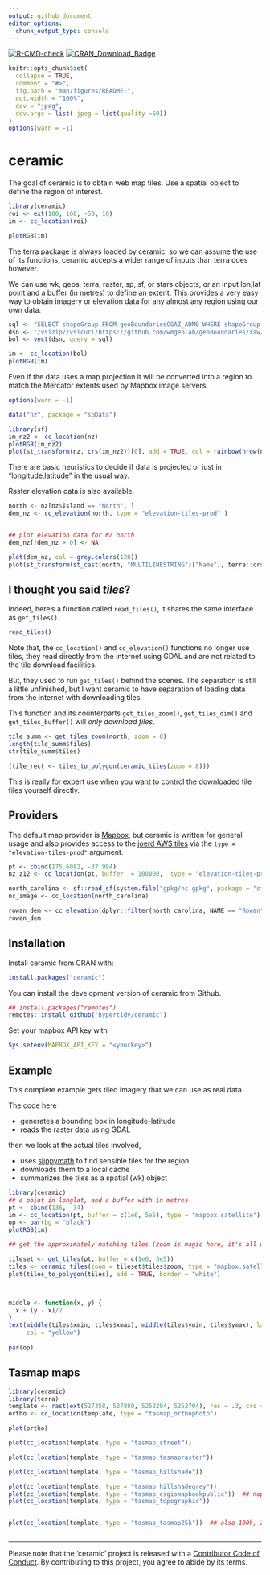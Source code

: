 ```yaml
---
output: github_document
editor_options: 
  chunk_output_type: console
---
```


<!-- README.md is generated from README.Rmd. Please edit that file -->

<!-- badges: start -->
[![R-CMD-check](https://github.com/hypertidy/ceramic/actions/workflows/R-CMD-check.yaml/badge.svg)](https://github.com/hypertidy/ceramic/actions/workflows/R-CMD-check.yaml)
[![CRAN_Download_Badge](http://cranlogs.r-pkg.org/badges/ceramic)](http://cranlogs.r-pkg.org/badges/ceramic)
<!-- badges: end -->

```r

knitr::opts_chunk$set(
  collapse = TRUE,
  comment = "#>",
  fig.path = "man/figures/README-",
  out.width = "100%", 
  dev = "jpeg", 
  dev.args = list( jpeg = list(quality =50))
)
options(warn = -1)
```
# ceramic

The goal of ceramic is to obtain web map tiles. Use a spatial object to define the region of interest. 




```r
library(ceramic)
roi <- ext(100, 160, -50, 10)
im <- cc_location(roi)

plotRGB(im)
```

The terra package is always loaded by ceramic, so we can assume the use of its functions, ceramic accepts a wider range of inputs than terra does however. 

We can use  wk, geos, terra, raster, sp, sf, or stars objects, or an input lon,lat point
and a buffer (in metres) to define an extent. This provides a very easy way to
obtain imagery or elevation data for any almost any region using our own data.

```r
sql <- "SELECT shapeGroup FROM geoBoundariesCGAZ_ADM0 WHERE shapeGroup IN ('BOL')"
dsn <- "/vsizip//vsicurl/https://github.com/wmgeolab/geoBoundaries/raw/main/releaseData/CGAZ/geoBoundariesCGAZ_ADM0.zip"
bol <- vect(dsn, query = sql)

im <- cc_location(bol)
plotRGB(im)
```

Even if the data uses a map projection it will be converted into a region to match the Mercator extents used by Mapbox image servers. 

```r
options(warn = -1)
```

```r
data("nz", package = "spData")

library(sf)
im_nz2 <- cc_location(nz)
plotRGB(im_nz2)
plot(st_transform(nz, crs(im_nz2))[0], add = TRUE, col = rainbow(nrow(nz), alpha = 0.5))
```

There are basic heuristics to decide if data is projected or just in "longitude,latitude" in the usual way. 

Raster elevation data is also available. 

```r
north <- nz[nz$Island == "North", ]
dem_nz <- cc_elevation(north, type = "elevation-tiles-prod" )


## plot elevation data for NZ north
dem_nz[!dem_nz > 0] <- NA

plot(dem_nz, col = grey.colors(128))
plot(st_transform(st_cast(north, "MULTILINESTRING")["Name"], terra::crs(dem_nz)), add = TRUE, lwd = 5)

```

## I thought you said *tiles*?

Indeed, here's a function called `read_tiles()`, it shares the same interface as `get_tiles()`. 


```r
read_tiles()
```


Note that, the `cc_location()` and `cc_elevation()` functions no longer use tiles, they read directly from the internet using GDAL and are not related to the tile download facilities. 

But, they used to run `get_tiles()` behind the scenes. The separation is still a little unfinished, but I want ceramic to have separation of loading data from the internet with downloading tiles. 

This function and its counterparts `get_tiles_zoom()`, `get_tiles_dim()` and `get_tiles_buffer()` will *only download files*. 

```r
tile_summ <- get_tiles_zoom(north, zoom = 8)
length(tile_summ$files)
str(tile_summ$tiles)

(tile_rect <- tiles_to_polygon(ceramic_tiles(zoom = 8)))

```

This is really for expert use when you want to control the downloaded tile files yourself directly. 


## Providers

The default map provider is [Mapbox](https://www.mapbox.com/), but ceramic is written for general usage and also provides access to the [joerd AWS tiles](https://github.com/tilezen/joerd/) via the `type = "elevation-tiles-prod"` argument. 

```r
pt <- cbind(175.6082, -37.994)
nz_z12 <- cc_location(pt, buffer  = 100000,  type = "elevation-tiles-prod")
```

```r
north_carolina <- sf::read_sf(system.file("gpkg/nc.gpkg", package = "sf", mustWork = TRUE))
nc_image <- cc_location(north_carolina)

rowan_dem <- cc_elevation(dplyr::filter(north_carolina, NAME == "Rowan"))
rowan_dem
```


## Installation

Install ceramic from CRAN with: 

```R
install.packages("ceramic")
```

You can install the development version of ceramic from  Github. 

```R
## install.packages("remotes")
remotes::install_github("hypertidy/ceramic")
```

Set your mapbox API key with 

```R
Sys.setenv(MAPBOX_API_KEY = "<yourkey>")
```




## Example

This complete example gets tiled imagery that we can use as real data.

The code here

-   generates a bounding box in longitude-latitude
- reads the raster data using GDAL

then we look at the actual tiles involved, 

-   uses [slippymath](https://CRAN.r-project.org/package=slippymath) to
    find sensible tiles for the region
-   downloads them to a local cache
-   summarizes the tiles as a spatial (wk) object


```r
library(ceramic)
## a point in longlat, and a buffer with in metres
pt <- cbind(136, -34)
im <- cc_location(pt, buffer = c(1e6, 5e5), type = "mapbox.satellite")
op <- par(bg = "black")
plotRGB(im)

## get the approximately matching tiles (zoom is magic here, it's all wrapped - needs thought)

tileset <- get_tiles(pt, buffer = c(1e6, 5e5))
tiles <- ceramic_tiles(zoom = tileset$tiles$zoom, type = "mapbox.satellite")
plot(tiles_to_polygon(tiles), add = TRUE, border = "white")



middle <- function(x, y) {
  x + (y - x)/2
}
text(middle(tiles$xmin, tiles$xmax), middle(tiles$ymin, tiles$ymax), lab = sprintf("[%i,%i]", tiles$tile_x, tiles$tile_y), 
     col = "yellow")
     
par(op)
```


## Tasmap maps


```r
library(ceramic)
library(terra)
template <- rast(ext(527358, 527880, 5252204, 5252704), res = .3, crs = "EPSG:32755")
ortho <- cc_location(template, type = "tasmap_orthophoto")

plot(ortho)

plot(cc_location(template, type = "tasmap_street"))

plot(cc_location(template, type = "tasmap_tasmapraster"))

plot(cc_location(template, type = "tasmap_hillshade"))

plot(cc_location(template, type = "tasmap_hillshadegrey"))
plot(cc_location(template, type = "tasmap_esgismapbookpublic"))  ## nope
plot(cc_location(template, type = "tasmap_topographic"))


plot(cc_location(template, type = "tasmap_tasmap25k"))  ## also 100k, 250k, 500k
 
```





---

Please note that the 'ceramic' project is released with a [Contributor Code of Conduct](https://github.com/hypertidy/ceramic/blob/master/CODE_OF_CONDUCT.md). By contributing to this project, you agree to abide by its terms.



